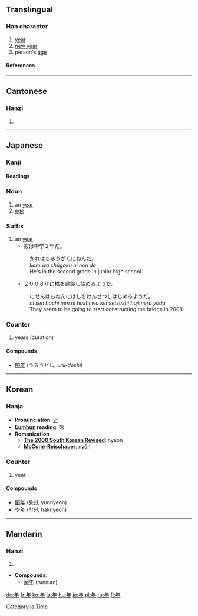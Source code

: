 {{see|秊}}<!-- may be replaced by zh-forms -->

==Translingual==
{{Han stroke| The small diagonal stroke at the top-left is done, from top-right to bottom-left.  The top-most horizontal stroke is done, from left to right.  The middle horizontal stroke is done, from left to right.  The small vertical stroke on the left is done, from top to bottom.  The bottom-most horizontal stroke is done, from left to right.  The remaining vertical stroke is done, from top to bottom.}}
===Han character===
{{Han char|rn=51|rad=干|as=03|sn=6|four=8050<sub>0</sub>|canj=人手 (OQ)}}
# [[year]]
# [[New Year|new year]]
# person's [[age]]
====References====
{{Han ref|kx=0340.010|dkj=09168|dj=0648.020|hdz=10037.060|uh=5E74|ud=24180|bh=A67E|bd=42622}}
----

==Cantonese==
===Hanzi===
{{yue-hanzi|jyut=|y=nin4}}
# {{defn|Cantonese}}
----

== Japanese ==
===Kanji===
{{ja-kanji|grade=1|rs=干03}}
====Readings====
{{ja-readings|on=[[ねん]] ([[nen]])|kun=[[とし]] ([[toshi]]), [[みのる]] ([[minoru]]), [[よわい]] ([[yowai]])}}

===Noun===
{{ja-noun|k|hira=とし|rom=toshi}}
# an [[year]]
# [[age]]

===Suffix===
{{ja-pos|k|suffix|hira=ねん|rom=nen}}
# an [[year]]
#*彼は中学２年だ。
#:かれはちゅうがくにねんだ。
#:''kare wa chūgaku ni nen da''
#:He's in the second grade in junior high school.
#*２００８年に橋を建設し始めるようだ。
#:にせんはちねんにはしをけんせつしはじめるようだ。
#:''ni sen hachi nen ni hashi wo kensetsushi hajimeru yōda''
#:They seem to be going to start constructing the bridge in 2008.

===Counter===
{{ja-pos|k|counter|hira=ねん|rom=nen}}
# years (duration)

====Compounds====
*[[閏年]] (うるうどし, ''urū-doshi'')

[[Category:ja:Time]]
----

==Korean==
===Hanja===
* '''Pronunciation''': [[년]]
* '''[[Eumhun]] reading''': 해
* '''Romanization'''
** '''[[The 2000 South Korean Revised Romanization|The 2000 South Korean Revised]]''': nyeon
** '''[[McCune-Reischauer]]''': nyŏn

===Counter===
#year

====Compounds====
*[[閏年]] ([[윤년]], yunnyeon)
*[[學年]] ([[학년]], haknyeon)
----
==Mandarin==
===Hanzi===
{{cmn-hanzi|pin=nián (nian2)|wg=nien<sup>2</sup>|y=}}
# {{defn|Mandarin}}

* '''Compounds''':
**[[闰年]] (runnian)

[[de:年]]
[[fr:年]]
[[ko:年]]
[[la:年]]
[[hu:年]]
[[ja:年]]
[[pl:年]]
[[ru:年]]
[[fi:年]]